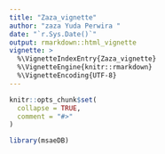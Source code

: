 ```yaml
---
title: "Zaza_vignette"
author: "zaza Yuda Perwira "
date: "`r.Sys.Date()`"
output: rmarkdown::html_vignette
vignette: >
  %\VignetteIndexEntry{Zaza_vignette}
  %\VignetteEngine{knitr::rmarkdown}
  %\VignetteEncoding{UTF-8}
---
```


```r
knitr::opts_chunk$set(
  collapse = TRUE,
  comment = "#>"
)
```

```r
library(msaeDB)
```
